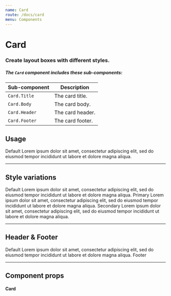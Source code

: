 ```yaml
---
name: Card
route: /docs/card
menu: Components
---
```



# Card
### Create layout boxes with different styles.

##### The `Card` component includes these sub-components:
| Sub-component | Description |
|-|-|
| `Card.Title` | The card title. |
| `Card.Body` | The card body. |
| `Card.Header` | The card header. |
| `Card.Footer` | The card footer. |

## Usage
<Playground>
  <Card body>
    <Card.Title>Default</Card.Title>
    Lorem ipsum dolor sit amet, consectetur adipiscing elit, sed do eiusmod tempor incididunt ut labore et dolore magna aliqua.
  </Card>
</Playground>

---

## Style variations
<Playground>
  <Card body variant="default">
    <Card.Title>Default</Card.Title>
    Lorem ipsum dolor sit amet, consectetur adipiscing elit, sed do eiusmod tempor incididunt ut labore et dolore magna aliqua.
  </Card>
  <Card body variant="primary">
    <Card.Title>Primary</Card.Title>
    Lorem ipsum dolor sit amet, consectetur adipiscing elit, sed do eiusmod tempor incididunt ut labore et dolore magna aliqua.
  </Card>
  <Card body variant="secondary">
    <Card.Title>Secondary</Card.Title>
    Lorem ipsum dolor sit amet, consectetur adipiscing elit, sed do eiusmod tempor incididunt ut labore et dolore magna aliqua.
  </Card>
</Playground>

---

## Header & Footer
<Playground>
  <Card>
    <Card.Header>
      <Card.Title>Default</Card.Title>
    </Card.Header>
    <Card.Body>
      Lorem ipsum dolor sit amet, consectetur adipiscing elit, sed do eiusmod tempor incididunt ut labore et dolore magna aliqua.
    </Card.Body>
    <Card.Footer>Footer</Card.Footer>
  </Card>
</Playground>

---

## Component props
#### Card
<PropsTable of={Card} />

